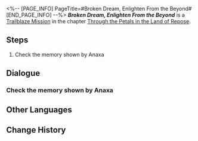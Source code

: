 <%-- [PAGE_INFO]
PageTitle=#Broken Dream, Enlighten From the Beyond#
[END_PAGE_INFO] --%>
{{Stub|Dialogue.}}
{{Mission Infobox
|id            = 1040305
|title         = 
|image         = Mission Broken Dream, Enlighten From the Beyond.png{{subst:void|<!--$UPLOAD:<<SpriteOutput/Chronicle/1040305.png>-<Mission Broken Dream, Enlighten From the Beyond.png>-<Fate's Atlas Images>>-->}}
|type          = Trailblaze
|event_name    = 
|chapter       = Through the Petals in the Land of Repose
|requirements  = [[Trailblaze Mission]] ''[[Debate, Discourse Without Spears]]'' completed
|summary       = Castorice revealed why she sided with the Council of Elders &mdash; her reward was the whereabouts of Death Titan. In Anaxa's exploration of Kephale's memories, it was uncovered that a pair of twins had passed the Titan's trial &mdash; one perished, and the other became the Death Titan. These clues are now key to your salvation.
|characters    = Castorice; Cerces; Trailblazer
|startLocation = [[Amphoreus]] - [["Eternal Holy City" Okhema]]
|world         = Amphoreus
|area          = "Eternal Holy City" Okhema
|prev          = Debate, Discourse Without Spears
|next          = Pathstrider, Set Sail Upon the River of Souls
|rewards       = Trailblaze EXP*500; Stellar Jade*60; Refined Aether*5; Celestial Ambrosia*120; Credit*40,000
}}
'''''Broken Dream, Enlighten From the Beyond''''' is a [[Trailblaze Mission]] in the chapter [[Through the Petals in the Land of Repose]].

==Steps==
# Check the memory shown by Anaxa

<!--
==Gameplay Notes==

--><!--
==Trial Character==

-->
==Dialogue==
{{Stub Dialogue}}
===Check the memory shown by Anaxa{{subst:void|<!--104030501-->}}===
{{Mission Description|type=trailblaze|location="Eternal Holy City" Okhema|You head to Titan Cliff in search of Anaxa. The Sage, expert in soul studies, might be able to save (Trailblazer). And it seems Anaxa has been expecting your arrival.<br />"Those fallen heroes are the mortal incarnations of the Titans before their ascensions to godhood." &mdash; these strange memories may point the way to Thanatos.}}
{{Dialogue Start}}
:{{tx}}
{{Dialogue End}}

==Other Languages==
{{Other Languages
|en   = Broken Dream, Enlighten From the Beyond
|zhs  = 断梦啊，从夙世捎来启迪
|zht  = 斷夢啊，從夙世捎來啟迪
|ja   = 夢後よ、前世の響きをもたらせ
|ko   = 끊어진 꿈이여, 전생에서 깨달음을 가져오라
|es   = Sueño roto, ilumina desde el pasado
|fr   = Ô rêve brisé, messager du passé
|ru   = О сон, несущий мысли минувшего
|th   = เสี้ยวฝันเอ๋ย จงนำพาความรู้แจ้งจากอดีต
|vi   = Giấc Mơ Vỡ Tan, Sự Khai Sáng Từ Thời Đại Trước
|de   = O zerbrochener Traum, Erleuchtung aus längst vergangenen Zeiten
|id   = Mimpi yang Terputus, Membawa Pencerahan dari Masa Lampau
|pt   = Sonho Quebrado, Iluminação do Além
}}

==Change History==
{{Change History|3.2}}
